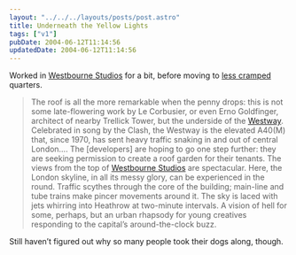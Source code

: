 ```yaml
---
layout: "../../../layouts/posts/post.astro"
title: Underneath the Yellow Lights
tags: ["v1"]
pubDate: 2004-06-12T11:14:56
updatedDate: 2004-06-12T11:14:56
---
```


Worked in [Westbourne Studios][1] for a bit, before moving to [less cramped][2] quarters.

> The roof is all the more remarkable when the penny drops: this is not some late-flowering work by Le Corbusier, or even Erno Goldfinger, architect of nearby Trellick Tower, but the underside of the [Westway][3]. Celebrated in song by the Clash, the Westway is the elevated A40(M) that, since 1970, has sent heavy traffic snaking in and out of central London&#8230;. The [developers] are hoping to go one step further: they are seeking permission to create a roof garden for their tenants. The views from the top of [Westbourne Studios][4] are spectacular. Here, the London skyline, in all its messy glory, can be experienced in the round. Traffic scythes through the core of the building; main-line and tube trains make pincer movements around it. The sky is laced with jets whirring into Heathrow at two-minute intervals. A vision of hell for some, perhaps, but an urban rhapsody for young creatives responding to the capital&#8217;s around-the-clock buzz.

Still haven&#8217;t figured out why so many people took their dogs along, though.

[1]: http://www.guardian.co.uk/arts/critic/feature/0,1169,780923,00.html "The Guardian: A road runs through it"
[2]: http://www.digitaltables.co.uk/home.htm "With space for a Lizard Lounger Arcade Table. A pinball machine. A 6ft-wide screen that's never used for Farcry. Accompanied by beer o'clock. Who said new media excess was dead?"
[3]: http://www.westway.org/ "Westway Development Trust"
[4]: http://www.westbournestudios.com/

